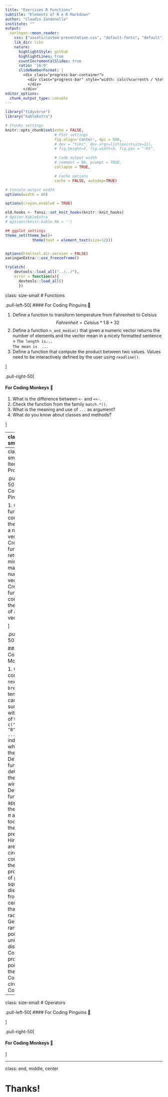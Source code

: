 ```yaml
---
title: "Exercises R Functions"
subtitle: "Elements of R e R Markdown"
author: "Claudio Zandonella"
institute: ""
output:
  xaringan::moon_reader:
    css: ["assets/custom-presentation.css", "default-fonts", "default"]
    lib_dir: libs
    nature:
      highlightStyle: github
      highlightLines: true
      countIncrementalSlides: true
      ratio: '16:9'
      slideNumberFormat: |
        <div class="progress-bar-container">
          <div class="progress-bar" style="width: calc(%current% / %total% * 100%);">
          </div>
        </div>`
editor_options: 
  chunk_output_type: console
---
```


```r
library("tidyverse")
library("kableExtra")

# Chunks settings
knitr::opts_chunk$set(echo = FALSE,
                      # Plot settings
                      fig.align='center', dpi = 500,
                      # dev = "tikz", dev.args=list(pointsize=12),
                      # fig.height=3, fig.width=5, fig.pos = "!ht",

                      # Code output width
                      # comment = NA, prompt = TRUE,
                      collapse = TRUE,

                      # Cache options
                      cache = FALSE, autodep=TRUE)

# Console output width
options(width = 80)

options(crayon.enabled = TRUE)

old.hooks <- fansi::set_knit_hooks(knitr::knit_hooks)
# Option KableExtra
# options(knitr.kable.NA = '')

## ggplot settings
theme_set(theme_bw()+
            theme(text = element_text(size=12)))


options(htmltool.dir.version = FALSE)
xaringanExtra:::use_freezeframe()

tryCatch(
    devtools::load_all("../../"),
    error = function(x){
      devtools::load_all()
      })
```

class: size-small
# Functions

.pull-left-50[
#### For Coding Pinguins 🐧

1. Define a function to transform temperature from Fahrenheit to Celsius
    $$
    Fahrenheit = Celsius *1.8 + 32
    $$
1. Define a function `n_and_media()` that given a numeric vector returns the number of elements and the vector mean in a nicely formatted sentence
    > `The length is...`<br>`The mean is  ...`
1. Define a function that compute the product between two values. Values need to be interactively defined by the user using `readline()`.

]

.pull-right-50[

#### For Coding Monkeys 🐒


1. What is the difference between `<-` and `<<-`.
1. Check the function from the family `match.*()`.
1. What is the meaning and use of `...` as argument?
1. What do you know about classes and methods?

]

---
class: size-small

# Conditional Programming

.pull-left-50[
#### For Coding Pinguins 🐧

1. Create a function that indicate whether  number is even or odd.
1. Define a function that assign a mark according to percentage of correct answers
  > F $<$ .55 <br>
  > .55 $<=$  E $<$ .65 <br>
  > .65 $<=$ D $<$ .75  <br>
  > .75 $<=$ C $<$ .85 <br>
  > .85 $<=$ B $<$ .95 <br>
  > .95 $<=$ A

]

.pull-right-50[

#### For Coding Monkeys 🐒

1. Check the function `ifelse()`
1. Check the function `switch()`.
]

---
class: size-small
# Iterative Programming

.pull-left-50[
#### For Coding Pinguins 🐧

1. Crete a function that computes the mean of a numeric vector.
1. Crete a function that returns the min and the max of a numeric vector.
1. Crete a function that computes the median of a numeric vector.

]

.pull-right-50[

#### For Coding Monkeys 🐒

1. Check the command `next` and `break`.
1. A tennis match can be summarized with a vector of type `c("A", "B", "B", "A", ...)` indicating who scored the point. Define a function to determine the match winner.
1. Define a function that approximate the value of $\pi$ allowing too change the desires precision. Hint: The area of a circle can be computed as the proportions of points in a square which distance from the center is less than the radius.
    - Generate n random points uniformly distributed.
    - Compute the proportion of points within the circle.
    - Compute the circle area.
    - Compute $\pi$.
]

---
class: size-small
# Operators

.pull-left-50[
#### For Coding Pinguins 🐧

]

.pull-right-50[

#### For Coding Monkeys 🐒

]

---
class: end, middle, center

# Thanks!
